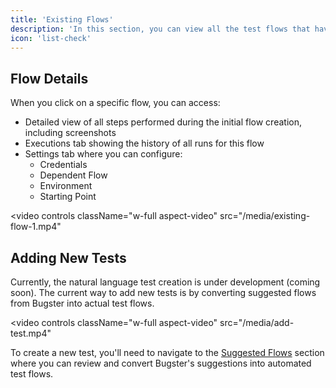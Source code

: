 ```yaml
---
title: 'Existing Flows'
description: 'In this section, you can view all the test flows that have been created in your application. A flow is a test sequence where the Bugster agent performs specific tasks in your application to verify it is working as intended.'
icon: 'list-check'
---
```


## Flow Details

When you click on a specific flow, you can access:

- Detailed view of all steps performed during the initial flow creation, including screenshots
- Executions tab showing the history of all runs for this flow
- Settings tab where you can configure:
  - Credentials
  - Dependent Flow
  - Environment
  - Starting Point

<video 
  controls
  className="w-full aspect-video"
  src="/media/existing-flow-1.mp4"
></video>

## Adding New Tests

Currently, the natural language test creation is under development (coming soon). The current way to add new tests is by converting suggested flows from Bugster into actual test flows.

<video 
  controls
  className="w-full aspect-video"
  src="/media/add-test.mp4"
></video>

To create a new test, you'll need to navigate to the [Suggested Flows](/platform/sections/suggested-flows) section where you can review and convert Bugster's suggestions into automated test flows. 